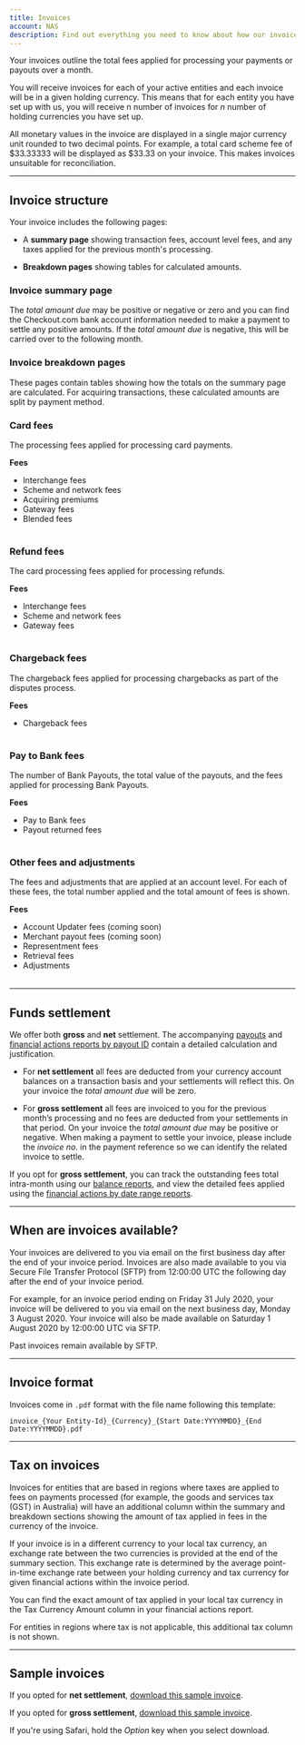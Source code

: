 ```yaml
---
title: Invoices
account: NAS
description: Find out everything you need to know about how our invoices work, and how often you'll receive them.
---
```


Your invoices outline the total fees applied for processing your payments or payouts over a month.

You will receive invoices for each of your active entities and each invoice will be in a given holding currency. This means that for each entity you have set up with us, you will receive n number of invoices for _n_ number of holding currencies you have set up.

<TipBox variant="info">

   All monetary values in the invoice are displayed in a single major currency unit rounded to two decimal points. For example, a total card scheme fee of $33.33333 will be displayed as $33.33 on your invoice. This makes invoices unsuitable for reconciliation.

</TipBox>

---

## Invoice structure

Your invoice includes the following pages:

- A **summary page** showing transaction fees, account level fees, and any taxes applied for the previous month's processing.

- **Breakdown pages** showing tables for calculated amounts.

### Invoice summary page

The _total amount due_ may be positive or negative or zero and you can find the Checkout.com bank account information needed to make a payment to settle any positive amounts. If the _total amount due_ is negative, this will be carried over to the following month.

### Invoice breakdown pages

These pages contain tables showing how the totals on the summary page are calculated. For acquiring transactions, these calculated amounts are split by payment method.

<Accordion title="Learn about the fee categories and the fees comprising them">

<Table>
<TableBody>
<TableRow>

<Box horizontal="sm">

### Card fees

The processing fees applied for processing card payments.

**Fees**

- Interchange fees
- Scheme and network fees
- Acquiring premiums
- Gateway fees
- Blended fees

</Box>

</TableRow>
</TableBody>
</Table>  

<Table>
<TableBody>
<TableRow>

<Box horizontal="sm">

### Refund fees

The card processing fees applied for processing refunds.

**Fees**

- Interchange fees
- Scheme and network fees
- Gateway fees

</Box>

</TableRow>
</TableBody>
</Table>  

<Table>
<TableBody>
<TableRow>

<Box horizontal="sm">

### Chargeback fees

The chargeback fees applied for processing chargebacks as part of the disputes process.

**Fees**

- Chargeback fees

</Box>

</TableRow>
</TableBody>
</Table> 

<Table>
<TableBody>
<TableRow>

<Box horizontal="sm">

### Pay to Bank fees

The number of Bank Payouts, the total value of the payouts, and the fees applied for processing Bank Payouts.

**Fees**

- Pay to Bank fees
- Payout returned fees

</Box>

</TableRow>
</TableBody>
</Table> 

<Table>
<TableBody>
<TableRow>

<Box horizontal="sm">

### Other fees and adjustments

The fees and adjustments that are applied at an account level. For each of these fees, the total number applied and the total amount of fees is shown.

**Fees**

- Account Updater fees (coming soon)
- Merchant payout fees (coming soon)
- Representment fees
- Retrieval fees
- Adjustments

</Box>

</TableRow>
</TableBody>
</Table> 

</Accordion>

---

## Funds settlement

We offer both **gross** and **net** settlement. The accompanying [payouts](/reporting/reconciliation-reports/payouts-reports) and [financial actions reports by payout ID](/reporting/reconciliation-reports/financial-actions-reports) contain a detailed calculation and justification.

- For **net settlement** all fees are deducted from your currency account balances on a transaction basis and your settlements will reflect this. On your invoice the _total amount due_ will be zero.

- For **gross settlement** all fees are invoiced to you for the previous month’s processing and no fees are deducted from your settlements in that period. On your invoice the _total amount due_ may be positive or negative. When making a payment to settle your invoice, please include the _invoice no_. in the payment reference so we can identify the related invoice to settle.

<TipBox variant="info">

If you opt for **gross settlement**, you can track the outstanding fees total intra-month using our [balance reports](/reporting/reconciliation-reports/balance-reports), and view the detailed fees applied using the [financial actions by date range reports](/reporting/reconciliation-reports/financial-actions-reports).

</TipBox>

---

## When are invoices available?

Your invoices are delivered to you via email on the first business day after the end of your invoice period. Invoices are also made available to you via Secure File Transfer Protocol (SFTP) from 12:00:00 UTC the following day after the end of your invoice period.

For example, for an invoice period ending on Friday 31 July 2020, your invoice will be delivered to you via email on the next business day, Monday 3 August 2020. Your invoice will also be made available on Saturday 1 August 2020 by 12:00:00 UTC via SFTP.

<TipBox variant="success">

Past invoices remain available by SFTP.

</TipBox>

---

## Invoice format

Invoices come in `.pdf` format with the file name following this template:

`invoice_{Your Entity-Id}_{Currency}_{Start Date:YYYYMMDD}_{End Date:YYYYMMDD}.pdf`

---

## Tax on invoices

Invoices for entities that are based in regions where taxes are applied to fees on payments processed (for example, the goods and services tax (GST) in Australia) will have an additional column within the summary and breakdown sections showing the amount of tax applied in fees in the currency of the invoice.

If your invoice is in a different currency to your local tax currency, an exchange rate between the two currencies is provided at the end of the summary section. This exchange rate is determined by the average point-in-time exchange rate between your holding currency and tax currency for given financial actions within the invoice period.

You can find the exact amount of tax applied in your local tax currency in the Tax Currency Amount column in your financial actions report.

For entities in regions where tax is not applicable, this additional tax column is not shown.

---

## Sample invoices

If you opted for **net settlement**, [download this sample invoice](https://assets.checkout.com/docs/downloads/sample_invoice_net.pdf).

If you opted for **gross settlement**, [download this sample invoice](https://assets.checkout.com/docs/downloads/sample_invoice.pdf).

<TipBox variant="info">

If you're using Safari, hold the _Option_ key when you select download.

</TipBox>

